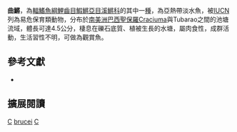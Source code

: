 {{Speciesbox 
| taxon = Campellolebias brucei
| status = VU
| status_system = IUCN3.1
| authority = [[Vaz-Ferreira|Vaz-Ferreira]] & [[Sierra_de_Soriano|Sierra de Soriano]], 1974
| synonyms = *''Cynolebias brucei, Vaz-Ferreira & Sierra de Soriano, 1974''
}}
'''曲鱂'''，為[[輻鰭魚綱|輻鰭魚綱]][[鯉齒目|鯉齒目]][[鰕鱂亞目|鰕鱂亞目]][[溪鱂科|溪鱂科]]的其中一[[種|種]]，為亞熱帶淡水魚，被[[IUCN|IUCN]]列為易危保育類動物，分布於[[南美洲|南美洲]][[巴西|巴西]][[聖保羅|聖保羅]]Craciuma與Tubarao之間的池塘流域，體長可達4.5公分，棲息在礫石底質、植被生長的水塘，屬肉食性，成群活動，生活習性不明，可做為觀賞魚。

== 參考文獻 ==
*{{FishBase_species|genus=Campellolebias|species=brucei|year=2014|month=8}}

== 擴展閱讀 ==
{{refbegin}}
{{wikispecies-inline|Campellolebias brucei|曲鱂}}
{{refend}}
{{Taxonbar|from=Q307071}}

[[Category:觀賞魚|C]]
[[Category:曲鱂屬|brucei]]
[[Category:1974年描述的鱼类|C]]

{{魚類小作品}}